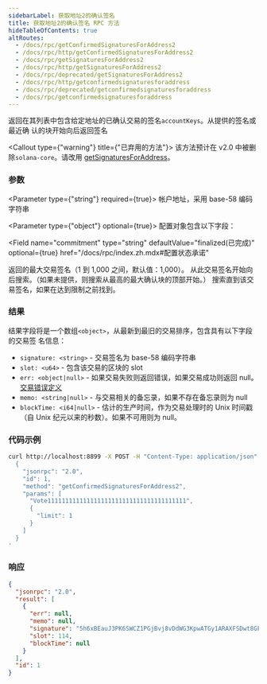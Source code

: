 ```yaml
---
sidebarLabel: 获取地址2的确认签名
title: 获取地址2的确认签名 RPC 方法
hideTableOfContents: true
altRoutes:
  - /docs/rpc/getConfirmedSignaturesForAddress2
  - /docs/rpc/http/getConfirmedSignaturesForAddress2
  - /docs/rpc/getSignaturesForAddress2
  - /docs/rpc/http/getSignaturesForAddress2
  - /docs/rpc/deprecated/getSignaturesForAddress2
  - /docs/rpc/http/getconfirmedsignaturesforaddress
  - /docs/rpc/deprecated/getconfirmedsignaturesforaddress
  - /docs/rpc/getconfirmedsignaturesforaddress
---
```


返回在其列表中包含给定地址的已确认交易的签名`accountKeys`。从提供的签名或最近确
认的块开始向后返回签名

<Callout type={"warning"} title={"已弃用的方法"}>
  该方法预计在 v2.0 中被删除`solana-core`。请改用
  [getSignaturesForAddress](/docs/rpc/http/getSignaturesForAddress)。
</Callout>

<DocSideBySide>

<DocLeftSide>

### 参数

<Parameter type={"string"} required={true}>
  帐户地址，采用 base-58 编码字符串
</Parameter>

<Parameter type={"object"} optional={true}>
  配置对象包含以下字段：

<Field
  name="commitment"
  type="string"
  defaultValue="finalized(已完成)"
  optional={true}
  href="/docs/rpc/index.zh.mdx#配置状态承诺"
></Field>

<Field name="limit" type="number" optional={true}>
  返回的最大交易签名（1 到 1,000 之间，默认值：1,000）。
</Field>

<Field name="before" type="string" optional={true}>
  从此交易签名开始向后搜索。（如果未提供，则搜索从最高的最大确认块的顶部开始。）
</Field>

<Field name="until" type="string" optional={true}>
  搜索直到该交易签名，如果在达到限制之前找到。
</Field>

</Parameter>

### 结果

结果字段将是一个数组`<object>`，从最新到最旧的交易排序，包含具有以下字段的交易签
名信息：

- `signature: <string>` - 交易签名为 base-58 编码字符串
- `slot: <u64>` - 包含该交易的区块的 slot
- `err: <object|null>` - 如果交易失败则返回错误，如果交易成功则返回 null。
  [交易错误定义](https://github.com/solana-labs/solana/blob/c0c60386544ec9a9ec7119229f37386d9f070523/sdk/src/transaction/error.rs#L13)
- `memo: <string|null>` - 与交易相关的备忘录，如果不存在备忘录则为 null
- `blockTime: <i64|null>` - 估计的生产时间，作为交易处理时的 Unix 时间戳（自
  Unix 纪元以来的秒数）。如果不可用则为 null。

</DocLeftSide>

<DocRightSide>

### 代码示例

```bash
curl http://localhost:8899 -X POST -H "Content-Type: application/json" -d '
  {
    "jsonrpc": "2.0",
    "id": 1,
    "method": "getConfirmedSignaturesForAddress2",
    "params": [
      "Vote111111111111111111111111111111111111111",
      {
        "limit": 1
      }
    ]
  }
'
```

### 响应

```json
{
  "jsonrpc": "2.0",
  "result": [
    {
      "err": null,
      "memo": null,
      "signature": "5h6xBEauJ3PK6SWCZ1PGjBvj8vDdWG3KpwATGy1ARAXFSDwt8GFXM7W5Ncn16wmqokgpiKRLuS83KUxyZyv2sUYv",
      "slot": 114,
      "blockTime": null
    }
  ],
  "id": 1
}
```

</DocRightSide>
</DocSideBySide>
